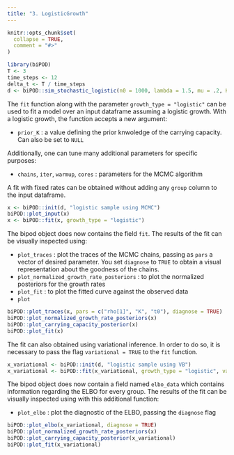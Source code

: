 ```yaml
---
title: "3. LogisticGrowth"
---
```


```r
knitr::opts_chunk$set(
  collapse = TRUE,
  comment = "#>"
)
```

```r
library(biPOD)
T <- 3
time_steps <- 12
delta_t <- T / time_steps
d <- biPOD::sim_stochastic_logistic(n0 = 1000, lambda = 1.5, mu = .2, K = 2000, delta_t = delta_t, steps = time_steps)
```

The `fit` function along with the parameter `growth_type = "logistic"` can be used to fit a model over an input dataframe assuming a logistic growth.
With a logistic growth, the function accepts a new argument:

- `prior_K` : a value defining the prior knwoledge of the carrying capacity. Can also be set to `NULL`   

Additionally, one can tune many additional parameters for specific purposes:

- `chains`, `iter`, `warmup`, `cores` : parameters for the MCMC algorithm

A fit with fixed rates can be obtained without adding any `group` column to the input dataframe.

```r
x <- biPOD::init(d, "logistic sample using MCMC")
biPOD::plot_input(x)
x <- biPOD::fit(x, growth_type = "logistic")
```

The bipod object does now contains the field `fit`. 
The results of the fit can be visually inspected using:

- `plot_traces` : plot the traces of the MCMC chains, passing as `pars` a vector of desired parameter. You set `diagnose` to `TRUE` to obtain a visual representation about the goodness of the chains.
- `plot_normalized_growth_rate_posteriors` : to plot the normalized posteriors for the growth rates
- `plot_fit` : to plot the fitted curve against the observed data
- `plot`

```r
biPOD::plot_traces(x, pars = c("rho[1]", "K", "t0"), diagnose = TRUE)
biPOD::plot_normalized_growth_rate_posteriors(x)
biPOD::plot_carrying_capacity_posterior(x)
biPOD::plot_fit(x)
```

The fit can also obtained using variational inference. In order to do so, it is necessary to pass the flag `variational = TRUE` to the `fit` function.

```r
x_variational <- biPOD::init(d, "logistic sample using VB")
x_variational <- biPOD::fit(x_variational, growth_type = "logistic", variational = TRUE)
```

The bipod object does now contain a field named `elbo_data` which contains information regarding the ELBO for every group.
The results of the fit can be visually inspected using with this additional function:

- `plot_elbo` : plot the diagnostic of the ELBO, passing the `diagnose` flag 

```r
biPOD::plot_elbo(x_variational, diagnose = TRUE)
biPOD::plot_normalized_growth_rate_posteriors(x)
biPOD::plot_carrying_capacity_posterior(x_variational)
biPOD::plot_fit(x_variational)
```
